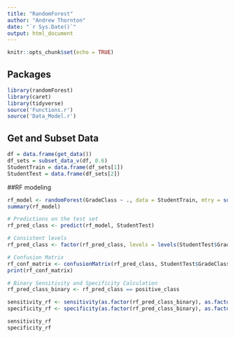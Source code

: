 ```yaml
---
title: "RandomForest"
author: "Andrew Thornton"
date: "`r Sys.Date()`"
output: html_document
---
```


```r
knitr::opts_chunk$set(echo = TRUE)
```

## Packages
```r
library(randomForest)
library(caret)
library(tidyverse)
source('Functions.r')
source('Data_Model.r')
```

## Get and Subset Data
```r
df = data.frame(get_data())
df_sets = subset_data_v(df, 0.6)
StudentTrain = data.frame(df_sets[1])
StudentTest = data.frame(df_sets[2])
```

##RF modeling
``` r
rf_model <- randomForest(GradeClass ~ ., data = StudentTrain, mtry = sqrt(ncol(StudentTrain) - 1), importance = TRUE)
summary(rf_model)

# Predictions on the test set
rf_pred_class <- predict(rf_model, StudentTest)

# Consistent levels
rf_pred_class <- factor(rf_pred_class, levels = levels(StudentTest$GradeClass))

# Confusion Matrix
rf_conf_matrix <- confusionMatrix(rf_pred_class, StudentTest$GradeClass)
print(rf_conf_matrix)

# Binary Sensitivity and Specificity Calculation
rf_pred_class_binary <- rf_pred_class == positive_class

sensitivity_rf <- sensitivity(as.factor(rf_pred_class_binary), as.factor(StudentTest_binary), positive = "TRUE")
specificity_rf <- specificity(as.factor(rf_pred_class_binary), as.factor(StudentTest_binary), positive = "TRUE")

sensitivity_rf
specificity_rf
```